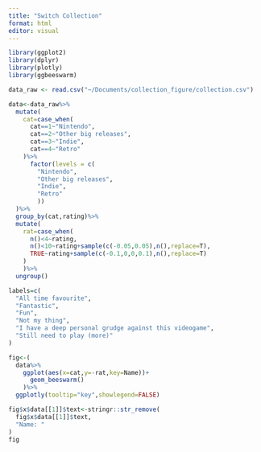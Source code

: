 ```yaml
---
title: "Switch Collection"
format: html
editor: visual
---
```


```r
library(ggplot2)
library(dplyr)
library(plotly)
library(ggbeeswarm)

data_raw <- read.csv("~/Documents/collection_figure/collection.csv")

data<-data_raw%>%
  mutate(
    cat=case_when(
      cat==1~"Nintendo",
      cat==2~"Other big releases",
      cat==3~"Indie",
      cat==4~"Retro"
    )%>%
      factor(levels = c(
        "Nintendo",
        "Other big releases",
        "Indie",
        "Retro"
        ))
  )%>%
  group_by(cat,rating)%>%
  mutate(
    rat=case_when(
      n()<4~rating,
      n()<10~rating+sample(c(-0.05,0.05),n(),replace=T),
      TRUE~rating+sample(c(-0.1,0,0,0.1),n(),replace=T)
    )
    )%>%
  ungroup()

labels=c(
  "All time favourite",
  "Fantastic",
  "Fun",
  "Not my thing",
  "I have a deep personal grudge against this videogame",
  "Still need to play (more)"
)
```

```r
fig<-(
  data%>%
    ggplot(aes(x=cat,y=-rat,key=Name))+
      geom_beeswarm()
    )%>%
  ggplotly(tooltip="key",showlegend=FALSE)

fig$x$data[[1]]$text<-stringr::str_remove(
  fig$x$data[[1]]$text,
  "Name: "
)
fig
```

